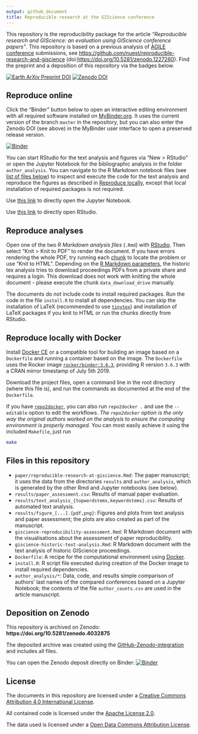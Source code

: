 ```yaml
---
output: github_document
title: Reproducible research at the GIScience conference
---
```


This repository is the reproducibility package for the article _"Reproducible research and GIScience: an evaluation using GIScience conference papers"_.
This repository is based on a previous analysis of [AGILE conference](https://agile-online.org/conference) submissions, see [https://github.com/nuest/reproducible-research-and-giscience](https://github.com/nuest/reproducible-research-and-giscience) (doi:[https://doi.org/10.5281/zenodo.1227260](10.5281/zenodo.1227260)).
Find the preprint and a deposition of this repository via the badges below.

<!--
[![Article DOI](https://img.shields.io/badge/PUBLISHER-https%3A%2F%2Fdoi.org%2FDOI-brightgreen.svg)](https://doi.org/)
-->

[![Earth ArXiv Preprint
DOI](https://img.shields.io/badge/%F0%9F%8C%8D%F0%9F%8C%8F%F0%9F%8C%8E%20EarthArXiv-doi.org%2F10.31223%2FX5ZK5V-%23FF7F2A)](https://doi.org/10.31223/X5ZK5V) [![Zenodo
DOI](https://zenodo.org/badge/DOI/10.5281/zenodo.4032875.svg)](https://doi.org/10.5281/zenodo.4032875)

## Reproduce online

Click the "Binder" button below to open an interactive editing environment with all required software installed on [MyBinder.org](https://mybinder.org/).
It uses the current version of the branch `master` in the repository, but you can also enter the Zenodo DOI (see above) in the MyBinder user interface to open a preserved release version.

[![Binder](https://mybinder.org/badge_logo.svg)](https://mybinder.org/v2/gh/nuest/reproducible-research-at-giscience/master?urlpath=rstudio)

You can start RStudio for the text analysis and figures via "New > RStudio" or open the Jupyter Notebook for the bibliographic analysis in the folder `author_analysis`.
You can navigate to the R Markdown notebook files (see [list of files below](#files-in-this-repository)) to inspect and execute the code for the text analysis and reproduce the figures as described in [Reproduce locally](#reproduce-analyses), except that local installation of required packages is not required.

Use [this link](https://mybinder.org/v2/zenodo/10.5281/zenodo.4032875/?filepath=author_analysis/BibTex_handling.ipynb) to directly open the Jupyter Notebook.

Use [this link](https://mybinder.org/v2/gh/nuest/reproducible-research-at-giscience/master?urlpath=rstudio) to directly open RStudio.

## Reproduce analyses

Open one of the two _R Markdown analysis files_ (`.Rmd`) with [RStudio](https://www.rstudio.com/products/rstudio/).
Then select "Knit > Knit to PDF" to render the document.
If you have errors rendering the whole PDF, try running each [chunk](https://rmarkdown.rstudio.com/authoring_rcodechunks.html) to locate the problem or use "Knit to HTML".
Depending on the [R Markdown parameters](https://bookdown.org/yihui/rmarkdown/parameterized-reports.html), the historic tex analysis tries to download proceedings PDFs from a private share and requires a login.
This download does not work with knitting the whole document - please execute the chunk `data_download_drive` manually.

The documents do _not_ include code to install required packages.
Run the code in the file `install.R` to install all dependencies.
You can skip the installation of LaTeX (recommended to use [`tinytex`](https://yihui.org/tinytex/)) and installation of LaTeX packages if you knit to HTML or run the chunks directly from RStudio.

## Reproduce locally with Docker

Install [Docker CE](https://www.docker.com/community-edition) or a compatible tool for building an image based on a `Dockerfile` and running a container based on the image.
The `Dockerfile` uses the Rocker image [`rocker/binder:3.6.3`](https://hub.docker.com/r/rocker/binder), providing R version `3.6.3` with a CRAN mirror timestamp of July 5th 2019.

Download the project files, open a command line in the root directory (where this file is), and run the commands as documented at the end of the `Dockerfile`.

If you have [`repo2docker`](https://repo2docker.readthedocs.io), you can also run `repo2docker .` and use the `--editable` option to edit the workflows.
_The `repo2docker` option is the only way the original authors worked on the analysis to ensure the computing environment is properly managed._
You can most easily achieve it using the included `Makefile`, just run

```bash
make
```

## Files in this repository

- `paper/reproducible-research-at-giscience.Rmd`: The paper manuscript; it uses the data from the directories `results` and `author_analysis`, which is generated by the other Rmd and Jupyter notebooks (see below).
- `results/paper_assessment.csv`: Results of manual paper evaluation.
- `results/text_analysis_{topwordstems,keywordstems}.csv`: Results of automated text analysis.
- `results/figure_[...].{pdf,png}`: Figures and plots from text analysis and paper assessment; the plots are also created as part of the manuscript.
- `giscience-reproducibility-assessment.Rmd`: R Markdown document with the visualisations about the assessment of paper reproducibility.
- `giscience-historic-text-analysis.Rmd`: R Markdown document with the text analysis of historic GIScience proceedings.
- `Dockerfile`: A recipe for the computational environment using [Docker](https://en.wikipedia.org/wiki/Docker_(software)).
- `install.R`: R script file executed during creation of the Docker image to install required dependencies.
- `author_analysis/*`: Data, code, and results simple comparison of authors' last names of the compared conferences based on a Jupyter Notebook; the contents of the file `author_counts.csv` are used in the article manuscript.

## Deposition on Zenodo

This repository is archived on Zenodo: **https://doi.org/10.5281/zenodo.4032875**

The deposited archive was created using the [GitHub-Zenodo-integration](https://guides.github.com/activities/citable-code/) and includes all files.

You can open the Zenodo deposit directly on Binder: [![Binder](https://mybinder.org/badge_logo.svg)](https://mybinder.org/v2/zenodo/10.5281/zenodo.4032875/)

## License

The documents in this repository are licensed under a [Creative Commons Attribution 4.0 International License](https://creativecommons.org/licenses/by/4.0/).

All contained code is licensed under the [Apache License 2.0](https://choosealicense.com/licenses/apache-2.0/).

The data used is licensed under a [Open Data Commons Attribution License](https://opendatacommons.org/licenses/by/).
